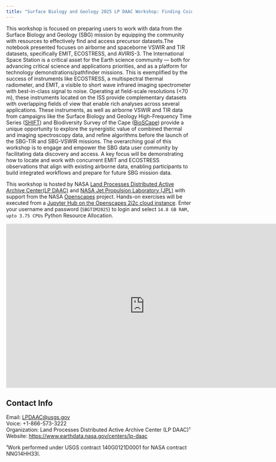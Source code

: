 ```yaml
---
title: "Surface Biology and Geology 2025 LP DAAC Workshop: Finding Coincident Airborne and Orbital Data"
---
```


This workshop is focused on preparing users to work with data from the Surface Biology and Geology (SBG) mission by equipping the community with resources to effectively find and access  precursor datasets.The notebook presented focuses on airborne and spaceborne VSWIR and TIR datasets, specifically EMIT, ECOSTRESS, and AVIRIS-3.
The International Space Station is a critical asset for the Earth science community — both for advancing critical science and applications priorities, and as a platform for technology demonstrations/pathfinder missions. This is exemplified by the success of instruments like ECOSTRESS, a multispectral thermal radiometer, and EMIT, a visible to short wave infrared imaging spectrometer with best-in-class signal to noise. Operating at field-scale resolutions (<70 m), these instruments located on the ISS provide complementary datasets with overlapping fields of view that enable rich analyses across several applications. These instruments, as well as airborne VSWIR and TIR data from campaigns like the Surface Biology and Geology High-Frequency Time Series ([SHIFT](https://www.jpl.nasa.gov/news/california-field-campaign-helping-scientists-protect-diverse-ecosystems/)) and Biodiversity Survey of the Cape ([BioSCape](https://www.bioscape.io/)) provide a unique opportunity to explore the synergistic value of combined thermal and imaging spectroscopy data, and refine algorithms before the launch of the SBG-TIR and SBG-VSWIR missions.
The overarching goal of this workshop is to engage and empower the SBG data user community by facilitating data discovery and access. A key focus will be demonstrating how to locate and work with concurrent EMIT and ECOSTRESS observations that align with existing airborne data, enabling participants to build integrated workflows and prepare for future SBG mission data.

This workshop is hosted by NASA [Land Processes Distributed Active Archive Center(LP DAAC)](https://www.earthdata.nasa.gov/centers/lp-daac) and [NASA Jet Propulsion Laboratory (JPL)](https://www.jpl.nasa.gov/) with support from the NASA [Openscapes](https://nasa-openscapes.github.io/) project. 
Hands-on exercises will be executed from a [Jupyter Hub on the Openscapes 2i2c cloud instance](https://workshop.openscapes.2i2c.cloud/). Enter your username and password  (`SBGTIM2025`) to login and select `14.8 GB RAM, upto 3.75 CPUs` Python Resource Allocation. 

<iframe src="https://docs.google.com/presentation/d/1Rg3Qgjh52Qcc8GJEWkiIVP9lGDJusH1P/embed?start=false&loop=false&delayms=3000" frameborder="0" width="750" height="445" allowfullscreen="true" mozallowfullscreen="true" webkitallowfullscreen="true"></iframe>


## Contact Info  

Email: <LPDAAC@usgs.gov>  
Voice: +1-866-573-3222  
Organization: Land Processes Distributed Active Archive Center (LP DAAC)¹  
Website: <https://www.earthdata.nasa.gov/centers/lp-daac>  

¹Work performed under USGS contract 140G0121D0001 for NASA contract NNG14HH33I.